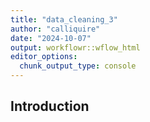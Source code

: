 ```yaml
---
title: "data_cleaning_3"
author: "calliquire"
date: "2024-10-07"
output: workflowr::wflow_html
editor_options:
  chunk_output_type: console
---
```


## Introduction

```r

```

